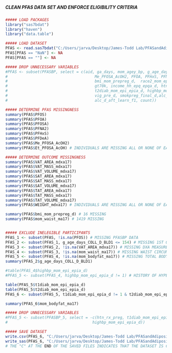 #####                                                        #####
##### CLEAN PFAS DATA SET AND ENFORCE ELIGIBILITY CRITERIA #####
#####                                                        #####

```r
##### LOAD PACKAGES
library("sas7bdat")
library("haven")
library("data.table")

```

```r
##### LOAD DATASET
PFAS <- read.sas7bdat("C:/Users/jarva/Desktop/James-Todd Lab/PFASandAdiposity/Data/ja_062922.sas7bdat")
PFAS[PFAS == "NaN"] <- NA
PFAS[PFAS == ""] <- NA

```


```r
##### DROP UNNECESSARY VARIABLES
#PFAS <- subset(PFASBP, select = c(aid, ga_days, mom_agey_bp, g_age_days_COLL_D_BLD1, sys, dias,  
#                                      Me_PFOSA_AcOH2, PFOA, PFHxS, PFNA2, PFOS, Et_PFOSA_AcOH,
#                                      bmi_mom_prepreg_d,  race2_mom_epi_epia_d,parity_d, coll_grad, 
#                                      gt70k, income_hh_epq_epqa_d, htn_rx_preg, t1diab_mom_epi_epia_d, 
#                                      t2diab_mom_epi_epia_d, highbp_mom_epi_epia_d,mod_pre_d, 
#                                      vig_pre_d, smokpreg_final_d,alc_d_f1,alc_d_bef_learn_f1, 
#                                      alc_d_aft_learn_f1, count))

```

```r
##### DETERMINE PFAS MISSINGNESS
summary(PFAS$PFOS)
summary(PFAS$PFOA)
summary(PFAS$PFOSA)
summary(PFAS$PFNA2)
summary(PFAS$PFHxS)
summary(PFAS$PFDeA)
summary(PFAS$Me_PFOSA_AcOH2)
summary(PFAS$Et_PFOSA_AcOH) # INDIVIDUALS ARE MISSING ALL OR NONE OF EACH PFAS (N = 483)

##### DETERMINE OUTCOME MISSINGNESS
summary(PFAS$VAT_AREA_mdxa17)
summary(PFAS$VAT_MASS_mdxa17)
summary(PFAS$VAT_VOLUME_mdxa17)
summary(PFAS$SAT_AREA_mdxa17)
summary(PFAS$SAT_MASS_mdxa17)
summary(PFAS$SAT_VOLUME_mdxa17)
summary(PFAS$TAT_AREA_mdxa17)
summary(PFAS$TAT_MASS_mdxa17)
summary(PFAS$TAT_VOLUME_mdxa17) 
summary(PFAS$WEIGHT_mdxa17) # INDIVIDUALS ARE MISSING ALL OR NONE OF EACH DXA MEASURE (N = 1577)

summary(PFAS$bmi_mom_prepreg_d) # 16 MISSING
summary(PFAS$mom_waist_ma17) # 1419 MISSING


##### EXCLUDE INELEGIBLE PARTICIPANTS
PFAS_1 <- subset(PFAS, !is.na(PFOS)) # MISSING PFASBP DATA
PFAS_2 <- subset(PFAS_1, g_age_days_COLL_D_BLD1 <= 154) # MISSING 1ST OR 2ND TRIMESTER PFAS DATA (I.E., 22 WEEKS GESTATION)
PFAS_3 <- subset(PFAS_2, !is.na(VAT_AREA_mdxa17)) # MISSING DXA MEASURES
PFAS_4 <- subset(PFAS_3, !is.na(mom_waist_ma17)) # MISSING WAIST CIRCUMFERENCE
PFAS_5 <- subset(PFAS_4, !is.na(mom_bodyfat_ma17)) # MISSING TOTAL BODY FAT %
summary(PFAS_2$g_age_days_COLL_D_BLD1)

#table(PFAS_4$highbp_mom_epi_epia_d)
#PFAS_5 <- subset(PFAS_4, highbp_mom_epi_epia_d != 1) # HISTORY OF HYPERTENSION

table(PFAS_5$t1diab_mom_epi_epia_d)
table(PFAS_5$t2diab_mom_epi_epia_d)
PFAS_6 <- subset(PFAS_5, t1diab_mom_epi_epia_d != 1 & t2diab_mom_epi_epia_d != 1) # HISTORY OF DIABETES

summary(PFAS_6$mom_bodyfat_ma17)

```

```r
##### DROP UNNECESSARY VARIABLES
#PFAS_5 <- subset(PFASBP_5, select = -c(htn_rx_preg, t1diab_mom_epi_epia_d, t2diab_mom_epi_epia_d,
#                                     highbp_mom_epi_epia_d))

##### SAVE DATASET
write.csv(PFAS_6, "C:/Users/jarva/Desktop/James-Todd Lab/PFASandAdiposity/Data/PFAS_C.csv", row.names = T)
write_sas(PFAS_6, "C:/Users/jarva/Desktop/James-Todd Lab/PFASandAdiposity/Data/PFAS_C.sas7bdat")
# THE "C" AT THE END OF THE SAVED FILES INDICATES THAT THE DATASET IS CLEAN

```

